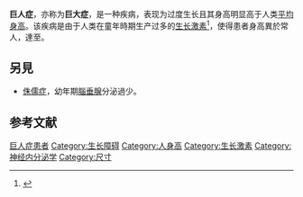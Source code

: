 {{medical}}
{{Infobox medical condition
| Name = 巨人症
| Image = Anna Swan with her parents.jpg
| Caption = [[安娜·海宁·贝茨|安娜·海宁·贝茨]]与其父母
| DiseasesDB = 30730
| ICD10 = {{ICD10|E|22|0|e|20}}, {{ICD10|E|34|4|e|20}}
| ICD9 = {{ICD9|253.0}}
| MedlinePlus = 001174
| MeshID = D005877
}}
'''巨人症'''，亦称为'''巨大症'''，是一种疾病，表现为过度生长且其身高明显高于人类[[人類身高|平均身高]]。该疾病是由于人类在童年時期生产过多的[[生长激素|生长激素]]<ref>{{DorlandsDict|four/000044375|Gigantism}}</ref>，使得患者身高異於常人，達{{Convert|2.13|m|ft}}至{{Convert|2.74|m|ft}}。

== 另見 ==
*[[侏儒症|侏儒症]]，幼年期[[腦垂腺|腦垂腺]]分泌過少。

== 参考文献 ==
{{reflist}}

{{Endocrine pathology}}
[[Category:巨人症患者|]]
[[Category:生长障碍|Category:生长障碍]]
[[Category:人身高|Category:人身高]]
[[Category:生长激素|Category:生长激素]]
[[Category:神经内分泌学|Category:神经内分泌学]]
[[Category:尺寸|Category:尺寸]]